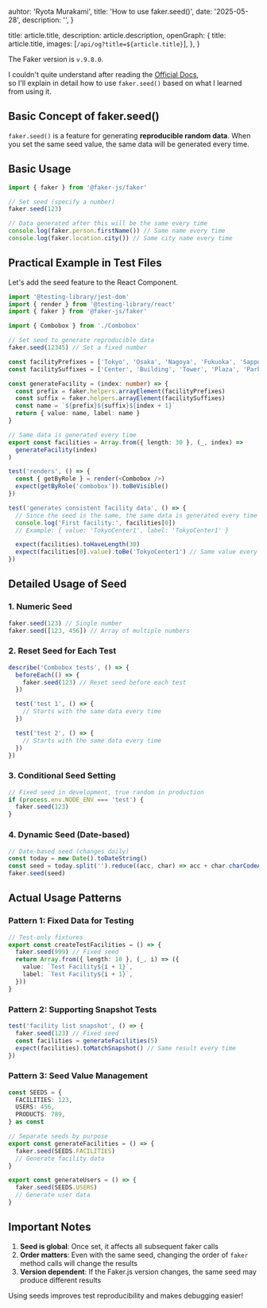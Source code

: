 
  auhtor: 'Ryota Murakami',
  title: 'How to use faker.seed()',
  date: '2025-05-28',
  description: '',
}

  title: article.title,
  description: article.description,
  openGraph: {
    title: article.title,
    images: [`/api/og?title=${article.title}`],
  },
}


The Faker version is `v.9.8.0`.

I couldn't quite understand after reading the [Official Docs](https://fakerjs.dev/api/faker#seed),  
so I'll explain in detail how to use `faker.seed()` based on what I learned from using it.

## Basic Concept of faker.seed()

`faker.seed()` is a feature for generating **reproducible random data**. When you set the same seed value, the same data will be generated every time.

## Basic Usage

```typescript
import { faker } from '@faker-js/faker'

// Set seed (specify a number)
faker.seed(123)

// Data generated after this will be the same every time
console.log(faker.person.firstName()) // Same name every time
console.log(faker.location.city()) // Same city name every time
```

## Practical Example in Test Files

Let's add the seed feature to the React Component.

```typescript
import '@testing-library/jest-dom'
import { render } from '@testing-library/react'
import { faker } from '@faker-js/faker'

import { Combobox } from './Combobox'

// Set seed to generate reproducible data
faker.seed(12345) // Set a fixed number

const facilityPrefixes = ['Tokyo', 'Osaka', 'Nagoya', 'Fukuoka', 'Sapporo', 'Kobe', 'Yokohama']
const facilitySuffixes = ['Center', 'Building', 'Tower', 'Plaza', 'Park', 'Hall', 'Facility']

const generateFacility = (index: number) => {
  const prefix = faker.helpers.arrayElement(facilityPrefixes)
  const suffix = faker.helpers.arrayElement(facilitySuffixes)
  const name = `${prefix}${suffix}${index + 1}`
  return { value: name, label: name }
}

// Same data is generated every time
export const facilities = Array.from({ length: 30 }, (_, index) =>
  generateFacility(index)
)

test('renders', () => {
  const { getByRole } = render(<Combobox />)
  expect(getByRole('combobox')).toBeVisible()
})

test('generates consistent facility data', () => {
  // Since the seed is the same, the same data is generated every time
  console.log('First facility:', facilities[0])
  // Example: { value: 'TokyoCenter1', label: 'TokyoCenter1' }

  expect(facilities).toHaveLength(30)
  expect(facilities[0].value).toBe('TokyoCenter1') // Same value every time
})
```

## Detailed Usage of Seed

### 1. Numeric Seed

```typescript
faker.seed(123) // Single number
faker.seed([123, 456]) // Array of multiple numbers
```

### 2. Reset Seed for Each Test

```typescript
describe('Combobox tests', () => {
  beforeEach(() => {
    faker.seed(123) // Reset seed before each test
  })

  test('test 1', () => {
    // Starts with the same data every time
  })

  test('test 2', () => {
    // Starts with the same data every time
  })
})
```

### 3. Conditional Seed Setting

```typescript
// Fixed seed in development, true random in production
if (process.env.NODE_ENV === 'test') {
  faker.seed(123)
}
```

### 4. Dynamic Seed (Date-based)

```typescript
// Date-based seed (changes daily)
const today = new Date().toDateString()
const seed = today.split('').reduce((acc, char) => acc + char.charCodeAt(0), 0)
faker.seed(seed)
```

## Actual Usage Patterns

### Pattern 1: Fixed Data for Testing

```typescript
// Test-only fixtures
export const createTestFacilities = () => {
  faker.seed(999) // Fixed seed
  return Array.from({ length: 10 }, (_, i) => ({
    value: `Test Facility${i + 1}`,
    label: `Test Facility${i + 1}`,
  }))
}
```

### Pattern 2: Supporting Snapshot Tests

```typescript
test('facility list snapshot', () => {
  faker.seed(123) // Fixed seed
  const facilities = generateFacilities(5)
  expect(facilities).toMatchSnapshot() // Same result every time
})
```

### Pattern 3: Seed Value Management

```typescript
const SEEDS = {
  FACILITIES: 123,
  USERS: 456,
  PRODUCTS: 789,
} as const

// Separate seeds by purpose
export const generateFacilities = () => {
  faker.seed(SEEDS.FACILITIES)
  // Generate facility data
}

export const generateUsers = () => {
  faker.seed(SEEDS.USERS)
  // Generate user data
}
```

## Important Notes

1. **Seed is global**: Once set, it affects all subsequent faker calls
2. **Order matters**: Even with the same seed, changing the order of `faker` method calls will change the results
3. **Version dependent**: If the Faker.js version changes, the same seed may produce different results

Using seeds improves test reproducibility and makes debugging easier!
